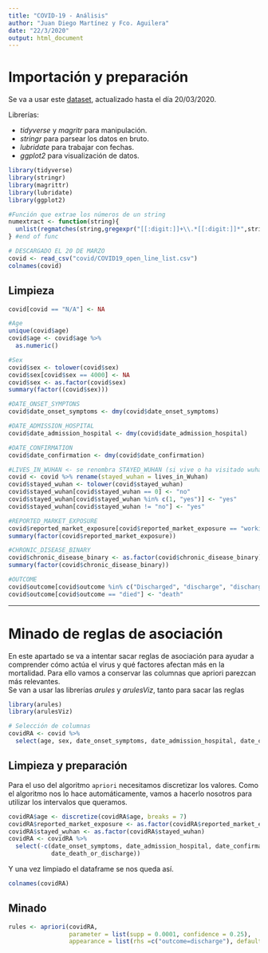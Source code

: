 ---
title: "COVID-19 - Análisis"
author: "Juan Diego Martínez y Fco. Aguilera"
date: "22/3/2020"
output: html_document
---

# Importación y preparación 
Se va a usar este [dataset](https://www.kaggle.com/sudalairajkumar/novel-corona-virus-2019-dataset/data#COVID19_open_line_list.csv), actualizado hasta el día 20/03/2020.

Librerías:

* *tidyverse* y *magritr* para manipulación.
* *stringr* para parsear los datos en bruto.
* *lubridate* para trabajar con fechas.
* *ggplot2* para visualización de datos.

```{r imporacion, warning = FALSE, message = FALSE}
library(tidyverse)
library(stringr)
library(magrittr)
library(lubridate)
library(ggplot2)

#Función que extrae los números de un string
numextract <- function(string){
  unlist(regmatches(string,gregexpr("[[:digit:]]+\\.*[[:digit:]]*",string)))
} #end of func

# DESCARGADO EL 20 DE MARZO
covid <- read_csv("covid/COVID19_open_line_list.csv")
colnames(covid)
```

## Limpieza
```{r limpieza, warning = FALSE, message = FALSE}
covid[covid == "N/A"] <- NA

#Age
unique(covid$age)
covid$age <- covid$age %>%
  as.numeric()

#Sex
covid$sex <- tolower(covid$sex)
covid$sex[covid$sex == 4000] <- NA
covid$sex <- as.factor(covid$sex)
summary(factor((covid$sex)))

#DATE_ONSET_SYMPTONS
covid$date_onset_symptoms <- dmy(covid$date_onset_symptoms)

#DATE_ADMISSION_HOSPITAL
covid$date_admission_hospital <- dmy(covid$date_admission_hospital)

#DATE_CONFIRMATION
covid$date_confirmation <- dmy(covid$date_confirmation)

#LIVES_IN_WUHAN <- se renombra STAYED_WUHAN (si vive o ha visitado wuhan recientemente)
covid <- covid %>% rename(stayed_wuhan = lives_in_Wuhan)
covid$stayed_wuhan <- tolower(covid$stayed_wuhan)
covid$stayed_wuhan[covid$stayed_wuhan == 0] <- "no"
covid$stayed_wuhan[covid$stayed_wuhan %in% c(1, "yes")] <- "yes"
covid$stayed_wuhan[covid$stayed_wuhan != "no"] <- "yes"

#REPORTED_MARKET_EXPOSURE
covid$reported_market_exposure[covid$reported_market_exposure == "working in another market in Wuhan"] = "yes"
summary(factor(covid$reported_market_exposure))

#CHRONIC_DISEASE_BINARY
covid$chronic_disease_binary <- as.factor(covid$chronic_disease_binary)
summary(factor(covid$chronic_disease_binary))

#OUTCOME
covid$outcome[covid$outcome %in% c("Discharged", "discharge", "discharged", "recovered")] <- "discharge"
covid$outcome[covid$outcome == "died"] <- "death"
```

***

# Minado de reglas de asociación

En este apartado se va a intentar sacar reglas de asociación para ayudar a comprender cómo actúa el virus y qué factores afectan más en la mortalidad. Para ello vamos a conservar las columnas que apriori parezcan más relevantes.  
Se van a usar las librerías *arules* y *arulesViz*, tanto para sacar las reglas


```{r arules, warning = FALSE, message = FALSE}
library(arules)
library(arulesViz)

# Selección de columnas
covidRA <- covid %>%
  select(age, sex, date_onset_symptoms, date_admission_hospital, date_confirmation, stayed_wuhan, reported_market_exposure, chronic_disease_binary, date_death_or_discharge, outcome)
```

## Limpieza y preparación

Para el uso del algoritmo `apriori` necesitamos discretizar los valores. Como el algoritmo nos lo hace automáticamente, vamos a hacerlo nosotros para utilizar los intervalos que queramos.
```{r limpieza y discretizacion, warning = FALSE, message = FALSE}
covidRA$age <- discretize(covidRA$age, breaks = 7)
covidRA$reported_market_exposure <- as.factor(covidRA$reported_market_exposure)
covidRA$stayed_wuhan <- as.factor(covidRA$stayed_wuhan)
covidRA <- covidRA %>%
  select(-c(date_onset_symptoms, date_admission_hospital, date_confirmation,
            date_death_or_discharge))
```

Y una vez limpiado el dataframe se nos queda así.
```{r, warning = FALSE, message = FALSE}
colnames(covidRA)
```

## Minado

```{r, warning = FALSE, message = FALSE}
rules <- apriori(covidRA,
                 parameter = list(supp = 0.0001, confidence = 0.25),
                 appearance = list(rhs =c("outcome=discharge"), default = "lhs"))

```

